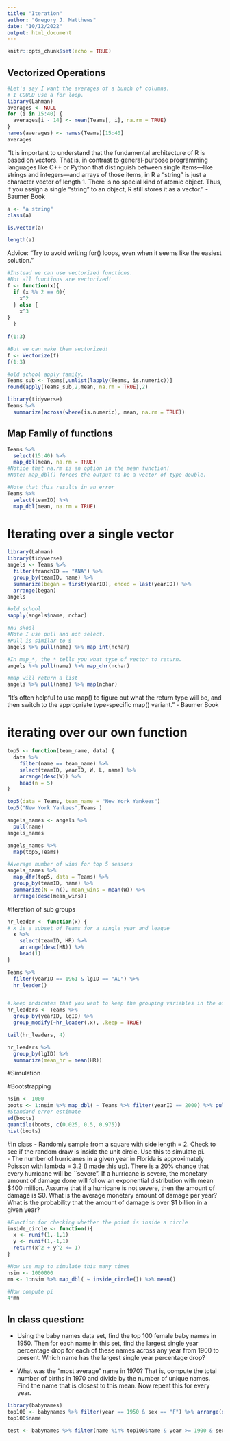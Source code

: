 ```yaml
---
title: "Iteration"
author: "Gregory J. Matthews"
date: "10/12/2022"
output: html_document
---
```


```r
knitr::opts_chunk$set(echo = TRUE)
```


## Vectorized Operations
```r
#Let's say I want the averages of a bunch of columns. 
# I COULD use a for loop.
library(Lahman)
averages <- NULL
for (i in 15:40) {
  averages[i - 14] <- mean(Teams[, i], na.rm = TRUE)
}
names(averages) <- names(Teams)[15:40]
averages

```
"It is important to understand that the fundamental architecture of R is based on vectors. That is, in contrast to general-purpose programming languages like C++ or Python that distinguish between single items—like strings and integers—and arrays of those items, in R a “string” is just a character vector of length 1. There is no special kind of atomic object. Thus, if you assign a single “string” to an object, R still stores it as a vector." - Baumer Book
```r
a <- "a string"
class(a)

is.vector(a)

length(a)

```

Advice: "Try to avoid writing for() loops, even when it seems like the easiest solution."


```r
#Instead we can use vectorized functions.
#Not all functions are vectorized!
f <- function(x){
  if (x %% 2 == 0){
    x^2
  } else {
    x^3
}
  }
  
f(1:3)
```

```r
#But we can make them vectorized!
f <- Vectorize(f)
f(1:3)
```


```r
#old school apply family.  
Teams_sub <- Teams[,unlist(lapply(Teams, is.numeric))]
round(apply(Teams_sub,2,mean, na.rm = TRUE),2)
```

```r
library(tidyverse)
Teams %>%
  summarize(across(where(is.numeric), mean, na.rm = TRUE))
```
## Map Family of functions
```r
Teams %>% 
  select(15:40) %>%
  map_dbl(mean, na.rm = TRUE) 
#Notice that na.rm is an option in the mean function!
#Note: map_dbl() forces the output to be a vector of type double.
```


```r
#Note that this results in an error
Teams %>% 
  select(teamID) %>% 
  map_dbl(mean, na.rm = TRUE)
```

# Iterating over a single vector

```r
library(Lahman)
library(tidyverse)
angels <- Teams %>% 
  filter(franchID == "ANA") %>% 
  group_by(teamID, name) %>%
  summarize(began = first(yearID), ended = last(yearID)) %>% 
  arrange(began)
angels
```

```r
#old school
sapply(angels$name, nchar)
```

```r
#nu skool
#Note I use pull and not select. 
#Pull is similar to $
angels %>% pull(name) %>% map_int(nchar)
```

```r
#In map_*, the * tells you what type of vector to return. 
angels %>% pull(name) %>% map_chr(nchar)
```

```r
#map will return a list
angels %>% pull(name) %>% map(nchar)
```
"It’s often helpful to use map() to figure out what the return type will be, and then switch to the appropriate type-specific map() variant." - Baumer Book

# iterating over our own function

```r
top5 <- function(team_name, data) {
  data %>%
    filter(name == team_name) %>%
    select(teamID, yearID, W, L, name) %>%
    arrange(desc(W)) %>%
    head(n = 5)
}

top5(data = Teams, team_name = "New York Yankees")
top5("New York Yankees",Teams )
```

```r
angels_names <- angels %>%
  pull(name)
angels_names
```

```r
angels_names %>%
  map(top5,Teams)
```


```r
#Average number of wins for top 5 seasons
angels_names %>% 
  map_dfr(top5, data = Teams) %>%
  group_by(teamID, name) %>%
  summarize(N = n(), mean_wins = mean(W)) %>%
  arrange(desc(mean_wins))
```

#Iteration of sub groups

```r
hr_leader <- function(x) {
# x is a subset of Teams for a single year and league
  x %>% 
    select(teamID, HR) %>% 
    arrange(desc(HR)) %>% 
    head(1)
}

Teams %>% 
  filter(yearID == 1961 & lgID == "AL") %>% 
  hr_leader()


#.keep indicates that you want to keep the grouping variables in the output.  
hr_leaders <- Teams %>% 
  group_by(yearID, lgID) %>% 
  group_modify(~hr_leader(.x), .keep = TRUE)

tail(hr_leaders, 4)

hr_leaders %>%
  group_by(lgID) %>%
  summarize(mean_hr = mean(HR))

```

#Simulation

#Bootstrapping
```r
nsim <- 1000
boots <- 1:nsim %>% map_dbl( ~ Teams %>% filter(yearID == 2000) %>% pull(HR) %>% sample(replace = TRUE) %>% mean())
#Standard error estimate
sd(boots)
quantile(boots, c(0.025, 0.5, 0.975))
hist(boots)
```


#In class
 - Randomly sample from a square with side length = 2.  Check to see if the random draw is inside the unit circle.  Use this to simulate pi.  
 - The number of hurricanes in a given year in Florida is approximately Poisson with lambda = 3.2 (I made this up).  There is a 20% chance that every hurricane will be ``severe".  If a hurricane is severe, the monetary amount of damage done will follow an exponential distribution with mean \$400 million.  Assume that if a hurricane is not severe, then the amount of damage is \$0.  What is the average monetary amount of damage per year?  What is the probability that the amount of damage is over \$1 billion in a given year?
 
 
 
```r
#Function for checking whether the point is inside a circle
inside_circle <- function(){
  x <- runif(1,-1,1)
  y <- runif(1,-1,1)
  return(x^2 + y^2 <= 1)
}

#Now use map to simulate this many times
nsim <- 1000000
mn <- 1:nsim %>% map_dbl( ~ inside_circle()) %>% mean()

#Now compute pi
4*mn 

```
 








## In class question: 
 - Using the baby names data set, find the top 100 female baby names in 1950.  Then for each name in this set, find the largest single year percentage drop for each of these names across any year from 1900 to present.  Which name has the largest single year percentage drop? 
 
 
 - What was the "most average" name in 1970? That is, compute the total number of births in 1970 and divide by the number of unique names.  Find the name that is closest to this mean.  Now repeat this for every year.  
 
 
```r
library(babynames)
top100 <- babynames %>% filter(year == 1950 & sex == "F") %>% arrange(desc(n)) %>% head(100)
top100$name

test <- babynames %>% filter(name %in% top100$name & year >= 1900 & sex == "F") %>% group_by(name) %>% group_modify(~ data.frame(maxdiff = min(c(diff(.x$n))/.x$n[-length(.x$n)]))) %>% arrange(maxdiff)



```
 
 
 
 
 
 
 
 
